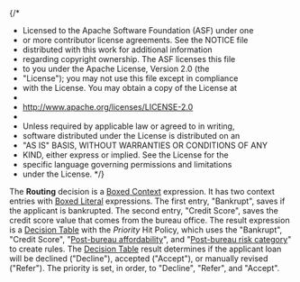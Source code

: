 {/*
 * Licensed to the Apache Software Foundation (ASF) under one
 * or more contributor license agreements.  See the NOTICE file
 * distributed with this work for additional information
 * regarding copyright ownership.  The ASF licenses this file
 * to you under the Apache License, Version 2.0 (the
 * "License"); you may not use this file except in compliance
 * with the License.  You may obtain a copy of the License at
 *
 *  http://www.apache.org/licenses/LICENSE-2.0
 *
 * Unless required by applicable law or agreed to in writing,
 * software distributed under the License is distributed on an
 * "AS IS" BASIS, WITHOUT WARRANTIES OR CONDITIONS OF ANY
 * KIND, either express or implied.  See the License for the
 * specific language governing permissions and limitations
 * under the License.
 */}


<Meta title="Use cases/Loan Originations/Routing Decision Service/Routing" of={Routing} />

The **Routing** decision is a
[Boxed Context](/docs/boxed-expressions-context--overview) expression.
It has two context entries with [Boxed Literal](/docs/boxed-expressions-literal--overview)
expressions. The first entry, "Bankrupt", saves if the applicant is bankrupted.
The second entry, "Credit Score", saves the credit score value that comes from the bureau office.
The result expression is a
[Decision Table](/docs/boxed-expressions-decision-table--overview) with
the _Priority_ Hit Policy, which uses the "Bankrupt", "Credit Score",
"[Post-bureau affordability](/docs/use-cases-loan-originations-application-risk-score--overview)", and
"[Post-bureau risk category](/docs/use-cases-loan-originations-application-risk-score--overview)"
to create rules. The [Decision Table](/docs/boxed-expressions-decision-table--overview) result determines
if the applicant loan will be declined ("Decline"), accepted ("Accept"), or manually revised ("Refer").
The priority is set, in order, to "Decline", "Refer", and "Accept".

<Story of={Routing.Expression} />
